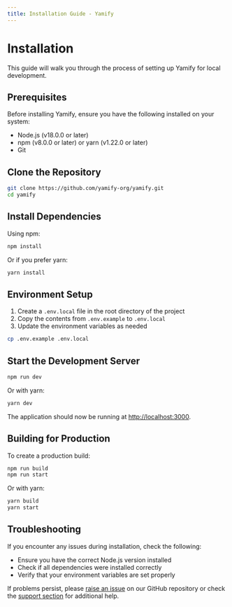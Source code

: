 ```yaml
---
title: Installation Guide - Yamify
---
```


# Installation

This guide will walk you through the process of setting up Yamify for local development.

## Prerequisites

Before installing Yamify, ensure you have the following installed on your system:

- Node.js (v18.0.0 or later)
- npm (v8.0.0 or later) or yarn (v1.22.0 or later)
- Git

## Clone the Repository

```bash
git clone https://github.com/yamify-org/yamify.git
cd yamify
```

## Install Dependencies

Using npm:

```bash
npm install
```

Or if you prefer yarn:

```bash
yarn install
```

## Environment Setup

1. Create a `.env.local` file in the root directory of the project
2. Copy the contents from `.env.example` to `.env.local`
3. Update the environment variables as needed

```bash
cp .env.example .env.local
```

## Start the Development Server

```bash
npm run dev
```

Or with yarn:

```bash
yarn dev
```

The application should now be running at [http://localhost:3000](http://localhost:3000).

## Building for Production

To create a production build:

```bash
npm run build
npm run start
```

Or with yarn:

```bash
yarn build
yarn start
```

## Troubleshooting

If you encounter any issues during installation, check the following:

- Ensure you have the correct Node.js version installed
- Check if all dependencies were installed correctly
- Verify that your environment variables are set properly

If problems persist, please [raise an issue](https://github.com/yamify-org/yamify/issues) on our GitHub repository or check the [support section](/support/contact) for additional help.
